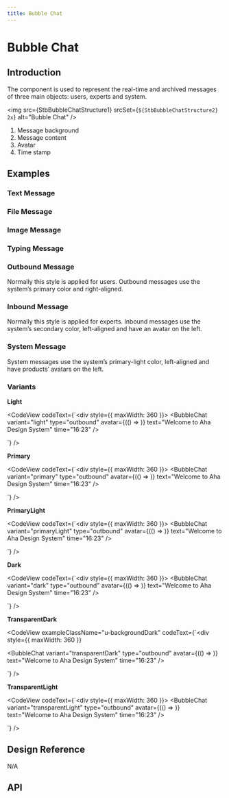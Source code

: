 ```yaml
---
title: Bubble Chat
---
```




# Bubble Chat

## Introduction

The component is used to represent the real-time and archived messages of three main objects: users, experts and system.

<img
  src={StbBubbleChatStructure1}
  srcSet={`${StbBubbleChatStructure2} 2x`}
  alt="Bubble Chat"
/>
<ol className="u-textGray u-marginTopTiny">
  <li>Message background</li>
  <li>Message content</li>
  <li>Avatar</li>
  <li>Time stamp</li>
</ol>

## Examples

### Text Message

<CodeView codeText={textMessageBubbleChat} />

### File Message

<CodeView codeText={fileMessageBubbleChat} />

### Image Message

<CodeView codeText={imageMessageBubbleChat} />

### Typing Message

<CodeView codeText={typingMessageBubbleChat} />

### Outbound Message

Normally this style is applied for users. Outbound messages use the system’s primary color and right-aligned.

<CodeView codeText={senderMessageBubbleChat} />

### Inbound Message

Normally this style is applied for experts. Inbound messages use the system’s secondary color, left-aligned and have an avatar on the left.

<CodeView codeText={reviserMessageBubbleChat} />

### System Message

System messages use the system’s primary-light color, left-aligned and have products’ avatars on the left.

<CodeView codeText={systemMessageBubbleChat} />

### Variants

**Light**

<CodeView
  codeText={`<div style={{ maxWidth: 360 }}>
  <BubbleChat
    variant="light"
    type="outbound"
    avatar={(() => <Avatar size="small" className="u-backgroundPrimaryLighter u-textPrimary u-text100" text="KT" />)}
    text="Welcome to Aha Design System"
    time="16:23"
  />
</div>`}
/>

**Primary**

<CodeView
  codeText={`<div style={{ maxWidth: 360 }}>
  <BubbleChat
    variant="primary"
    type="outbound"
    avatar={(() => <Avatar size="small" className="u-backgroundPrimaryLighter u-textPrimary u-text100" text="KT" />)}
    text="Welcome to Aha Design System"
    time="16:23"
  />
</div>`}
/>

**PrimaryLight**

<CodeView
  codeText={`<div style={{ maxWidth: 360 }}>
  <BubbleChat
    variant="primaryLight"
    type="outbound"
    avatar={(() => <Avatar size="small" className="u-backgroundPrimaryLighter u-textPrimary u-text100" text="KT" />)}
    text="Welcome to Aha Design System"
    time="16:23"
  />
</div>`}
/>

**Dark**

<CodeView
  codeText={`<div style={{ maxWidth: 360 }}>
  <BubbleChat
    variant="dark"
    type="outbound"
    avatar={(() => <Avatar size="small" className="u-backgroundPrimaryLighter u-textPrimary u-text100" text="KT" />)}
    text="Welcome to Aha Design System"
    time="16:23"
  />
</div>`}
/>

**TransparentDark**

<CodeView
  exampleClassName="u-backgroundDark"
  codeText={`<div style={{ maxWidth: 360 }}
>
  <BubbleChat
    variant="transparentDark"
    type="outbound"
    avatar={(() => <Avatar size="small" className="u-backgroundPrimaryLighter u-textPrimary u-text100" text="KT" />)}
    text="Welcome to Aha Design System"
    time="16:23"
  />
</div>`}
/>

**TransparentLight**

<CodeView
  codeText={`<div style={{ maxWidth: 360 }}>
  <BubbleChat
    variant="transparentLight"
    type="outbound"
    avatar={(() => <Avatar size="small" className="u-backgroundPrimaryLighter u-textPrimary u-text100" text="KT" />)}
    text="Welcome to Aha Design System"
    time="16:23"
  />
</div>`}
/>

## Design Reference

N/A

## API

<ComponentApi name="BubbleChat" importName="BubbleChat" />
